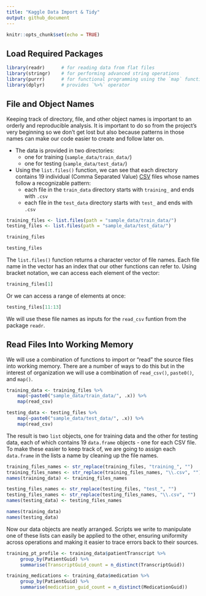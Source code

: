```yaml
---
title: "Kaggle Data Import & Tidy"
output: github_document
---
```


```r
knitr::opts_chunk$set(echo = TRUE)
```

## Load Required Packages

```r
library(readr)      # for reading data from flat files
library(stringr)    # for performing advanced string operations
library(purrr)      # for functional programming using the `map` functions
library(dplyr)      # provides `%>%` operator
```

## File and Object Names

Keeping track of directory, file, and other object names is important to an orderly and reproducible analysis. It is important to do so from the project's very beginning so we don't get lost but also because patterns in those names can make our code easier to create and follow later on.

* The data is provided in two directories: 
    * one for training (`sample_data/train_data/`)
    * one for testing (`sample_data/test_data/`)
    
* Using the `list.files()` function, we can see that each directory contains 19 individual (Comma Separated Value) [CSV](https://en.wikipedia.org/wiki/Comma-separated_values) files whose names follow a recognizable pattern:
    * each file in the `train_data` directory starts with `training_` and ends with `.csv`
    * each file in the `test_data` directory starts with `test_` and ends with `.csv`

```r
training_files <- list.files(path = "sample_data/train_data/")
testing_files <- list.files(path = "sample_data/test_data/")

training_files

testing_files
```

The `list.files()` function returns a character vector of file names. Each file name in the vector has an index that our other functions can refer to. Using bracket notation, we can access each element of the vector:

```r
training_files[1]
```

Or we can access a range of elements at once:

```r
testing_files[11:13]
```

We will use these file names as inputs for the `read_csv` funtion from the package `readr`.

## Read Files Into Working Memory 

We will use a combination of functions to import or "read" the source files into working memory. There are a number of ways to do this but in the interest of organization we will use a combination of `read_csv()`, `paste0()`, and `map()`.
 
```r
training_data <- training_files %>% 
    map(~paste0("sample_data/train_data/", .x)) %>% 
    map(read_csv)

testing_data <- testing_files %>% 
    map(~paste0("sample_data/test_data/", .x)) %>% 
    map(read_csv)
```

The result is two `list` objects, one for training data and the other for testing data, each of which contains 19 `data.frame` objects - one for each CSV file. To make these easier to keep track of, we are going to assign each `data.frame` in the lists a name by cleaning up the file names.

```r
training_files_names <- str_replace(training_files, "training_", "")
training_files_names <- str_replace(training_files_names, "\\.csv", "")
names(training_data) <- training_files_names

testing_files_names <- str_replace(testing_files, "test_", "")
testing_files_names <- str_replace(testing_files_names, "\\.csv", "")
names(testing_data) <- testing_files_names
```

```r
names(training_data)
names(testing_data)
```

Now our data objects are neatly arranged. Scripts we write to manipulate one of these lists can easily be applied to the other, ensuring uniformity across operations and making it easier to trace errors back to their sources.

```r
training_pt_profile <- training_data$patientTranscript %>%
     group_by(PatientGuid) %>%
     summarise(TranscriptGuid_count = n_distinct(TranscriptGuid))

training_medications <- training_data$medication %>%
     group_by(PatientGuid) %>%
     summarise(medication_guid_count = n_distinct(MedicationGuid))

```
